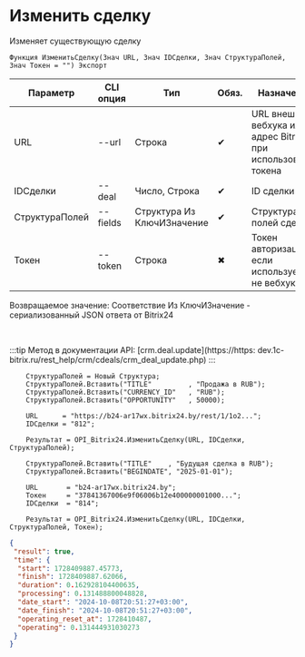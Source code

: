 ﻿---
sidebar_position: 5
---


# Изменить сделку
 Изменяет существующую сделку



`Функция ИзменитьСделку(Знач URL, Знач IDСделки, Знач СтруктураПолей, Знач Токен = "") Экспорт`

  | Параметр | CLI опция | Тип | Обяз. | Назначение |
  |-|-|-|-|-|
  | URL | --url | Строка | &#x2714; | URL внешнего вебхука или адрес Bitrix24 при использовании токена |
  | IDСделки | --deal | Число, Строка | &#x2714; | ID сделки |
  | СтруктураПолей | --fields | Структура Из КлючИЗначение | &#x2714; | Структура полей сделки |
  | Токен | --token | Строка | &#x2716; | Токен авторизации, если используется не вебхук |

  
  Возвращаемое значение:   Соответствие Из КлючИЗначение - сериализованный JSON ответа от Bitrix24

<br/>

:::tip
Метод в документации API: [crm.deal.update](https://https:
dev.1c-bitrix.ru/rest_help/crm/cdeals/crm_deal_update.php)
:::
<br/>


```bsl title="Пример использования для 1С:Предприятие/OneScript"
    СтруктураПолей = Новый Структура;
    СтруктураПолей.Вставить("TITLE"         , "Продажа в RUB");
    СтруктураПолей.Вставить("CURRENCY_ID"   , "RUB");
    СтруктураПолей.Вставить("OPPORTUNITY"   , 50000);

    URL      = "https://b24-ar17wx.bitrix24.by/rest/1/1o2...";
    IDСделки = "812";

    Результат = OPI_Bitrix24.ИзменитьСделку(URL, IDСделки, СтруктураПолей);

    СтруктураПолей.Вставить("TITLE"    , "Будущая сделка в RUB");
    СтруктураПолей.Вставить("BEGINDATE", "2025-01-01");

    URL       = "b24-ar17wx.bitrix24.by";
    Токен     = "37841367006e9f06006b12e400000001000...";
    IDСделки  = "814";

    Результат = OPI_Bitrix24.ИзменитьСделку(URL, IDСделки, СтруктураПолей, Токен);
```
    



```json title="Результат"
{
 "result": true,
 "time": {
  "start": 1728409887.45773,
  "finish": 1728409887.62066,
  "duration": 0.162928104400635,
  "processing": 0.131488800048828,
  "date_start": "2024-10-08T20:51:27+03:00",
  "date_finish": "2024-10-08T20:51:27+03:00",
  "operating_reset_at": 1728410487,
  "operating": 0.131444931030273
 }
}
```
